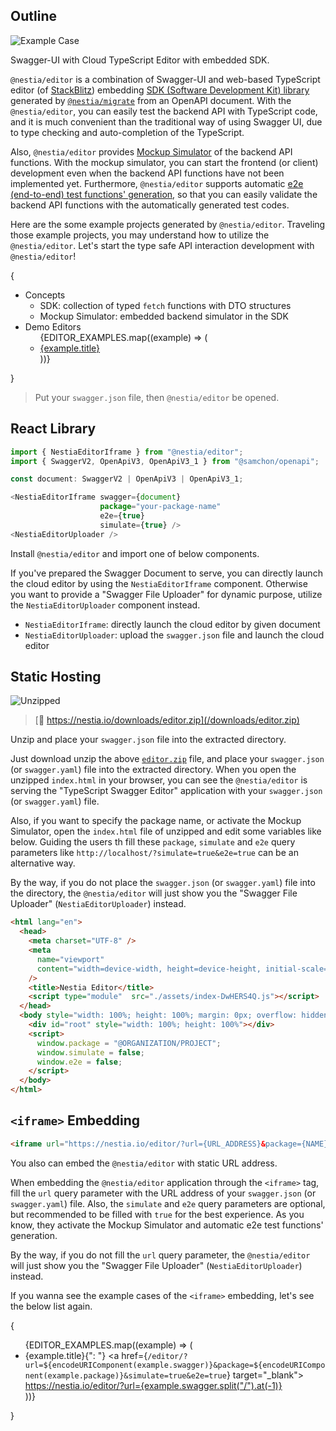 
## Outline
![Example Case](/images/editor/stackblitz.png)

Swagger-UI with Cloud TypeScript Editor with embedded SDK.

`@nestia/editor` is a combination of Swagger-UI and web-based TypeScript editor (of [StackBlitz](https://stackblitz.com/)) embedding [SDK (Software Development Kit) library](./sdk/sdk) generated by [`@nestia/migrate`](./migrate) from an OpenAPI document. With the `@nestia/editor`, you can easily test the backend API with TypeScript code, and it is much convenient than the traditional way of using Swagger UI, due to type checking and auto-completion of the TypeScript.

Also, `@nestia/editor` provides [Mockup Simulator](./sdk/simulator) of the backend API functions. With the mockup simulator, you can start the frontend (or client) development even when the backend API functions have not been implemented yet. Furthermore, `@nestia/editor` supports automatic [e2e (end-to-end) test functions' generation](./sdk/e2e), so that you can easily validate the backend API functions with the automatically generated test codes.

Here are the some example projects generated by `@nestia/editor`. Traveling those example projects, you may understand how to utilize the `@nestia/editor`. Let's start the type safe API interaction development with `@nestia/editor`!

{<ul>
  <li> Concepts
    <ul>
      <li> SDK: collection of typed <code>fetch</code> functions with DTO structures </li>
      <li> Mockup Simulator: embedded backend simulator in the SDK </li>
    </ul>
  </li>
  <li> Demo Editors
    <ul>
      {EDITOR_EXAMPLES.map((example) => (
        <li>
          <a href={`/editor/?url=${encodeURIComponent(example.swagger)}&package=${encodeURIComponent(example.package)}&simulate=true&e2e=true`} 
             target="_blank">
            {example.title}
          </a>
        </li>
      ))}
    </ul>
  </li>
</ul>}

<EditorMovie />

> Put your `swagger.json` file, then `@nestia/editor` be opened.




## React Library
```typescript
import { NestiaEditorIframe } from "@nestia/editor";
import { SwaggerV2, OpenApiV3, OpenApiV3_1 } from "@samchon/openapi";

const document: SwaggerV2 | OpenApiV3 | OpenApiV3_1;

<NestiaEditorIframe swagger={document} 
                    package="your-package-name"
                    e2e={true} 
                    simulate={true} />
<NestiaEditorUploader />
```

Install `@nestia/editor` and import one of below components.

If you've prepared the Swagger Document to serve, you can directly launch the cloud editor by using the `NestiaEditorIframe` component. Otherwise you want to provide a "Swagger File Uploader" for dynamic purpose, utilize the `NestiaEditorUploader` component instead.

  - `NestiaEditorIframe`: directly launch the cloud editor by given document
  - `NestiaEditorUploader`: upload the `swagger.json` file and launch the cloud editor




## Static Hosting
![Unzipped](/images/editor/unzipped.png)

> [💾 https://nestia.io/downloads/editor.zip](/downloads/editor.zip)

Unzip and place your `swagger.json` file into the extracted directory.

Just download unzip the above [`editor.zip`](/downloads/editor.zip) file, and place your `swagger.json` (or `swagger.yaml`) file into the extracted directory. When you open the unzipped `index.html` in your browser, you can see the `@nestia/editor` is serving the "TypeScript Swagger Editor" application with your `swagger.json` (or `swagger.yaml`) file.

Also, if you want to specify the package name, or activate the Mockup Simulator, open the `index.html` file of unzipped and edit some variables like below. Guiding the users th fill these `package`, `simulate` and `e2e` query parameters like `http://localhost/?simulate=true&e2e=true` can be an alternative way. 

By the way, if you do not place the `swagger.json` (or `swagger.yaml`) file into the directory, the `@nestia/editor` will just show you the "Swagger File Uploader" (`NestiaEditorUploader`) instead.

```html filename="editor/index.html" showLineNumbers {14-16}
<html lang="en">
  <head>
    <meta charset="UTF-8" />
    <meta
      name="viewport"
      content="width=device-width, height=device-height, initial-scale=1, minimum-scale=1.0, maximum-scale=3.0s"
    />
    <title>Nestia Editor</title>
    <script type="module"  src="./assets/index-DwHERS4Q.js"></script>
  </head>
  <body style="width: 100%; height: 100%; margin: 0px; overflow: hidden;">
    <div id="root" style="width: 100%; height: 100%"></div>
    <script>
      window.package = "@ORGANIZATION/PROJECT";
      window.simulate = false; 
      window.e2e = false;
    </script>
  </body>
</html>
```




## `<iframe>` Embedding
```html
<iframe url="https://nestia.io/editor/?url={URL_ADDRESS}&package={NAME}&simulate=true&e2e=true"></iframe>
```

You also can embed the `@nestia/editor` with static URL address.

When embedding the `@nestia/editor` application through the `<iframe>` tag, fill the `url` query parameter with the URL address of your `swagger.json` (or `swagger.yaml`) file. Also, the `simulate` and `e2e` query parameters are optional, but recommended to be filled with `true` for the best experience. As you know, they activate the Mockup Simulator and automatic e2e test functions' generation.

By the way, if you do not fill the `url` query parameter, the `@nestia/editor` will just show you the "Swagger File Uploader" (`NestiaEditorUploader`) instead.

If you wanna see the example cases of the `<iframe>` embedding, let's see the below list again.

{<ul>
  {EDITOR_EXAMPLES.map((example) => (
    <li>
      {example.title}{": "}
      <a href={`/editor/?url=${encodeURIComponent(example.swagger)}&package=${encodeURIComponent(example.package)}&simulate=true&e2e=true`} 
          target="_blank">
        https://nestia.io/editor/?url={example.swagger.split("/").at(-1)}
      </a>
    </li>
  ))}
</ul>}